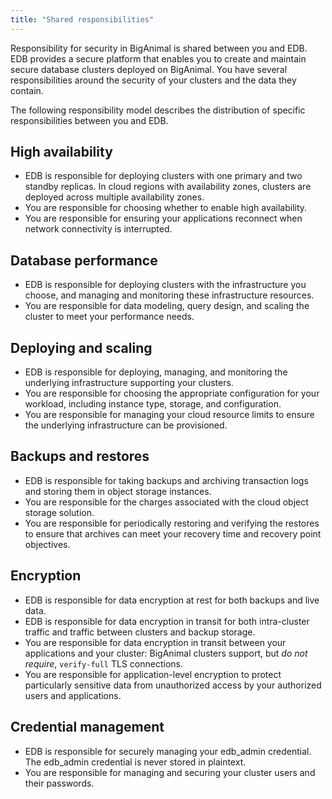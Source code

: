 ```yaml
---
title: "Shared responsibilities"
---
```


Responsibility for security in BigAnimal is shared between you and EDB. EDB provides a secure platform that enables you to create and maintain secure database clusters deployed on BigAnimal. You have several responsibilities around the security of your clusters and the data they contain.

The following responsibility model describes the distribution of specific responsibilities between you and EDB.

## High availability

-   EDB is responsible for deploying clusters with one primary and two standby replicas. In cloud regions with availability zones, clusters are deployed across multiple availability zones. 
-   You are responsible for choosing whether to enable high availability.
-   You are responsible for ensuring your applications reconnect when network connectivity is interrupted.

## Database performance

-   EDB is responsible for deploying clusters with the infrastructure you choose, and managing and monitoring these infrastructure resources. 
-   You are responsible for data modeling, query design, and scaling the cluster to meet your performance needs. 

## Deploying and scaling

-   EDB is responsible for deploying, managing, and monitoring the underlying infrastructure supporting your clusters.
-   You are responsible for choosing the appropriate configuration for your workload, including instance type, storage, and configuration.
-   You are responsible for managing your cloud resource limits to ensure the underlying infrastructure can be provisioned.

## Backups and restores

-   EDB is responsible for taking backups and archiving transaction logs and storing them in object storage instances. 
-   You are responsible for the charges associated with the cloud object storage solution.
-   You are responsible for periodically restoring and verifying the restores to ensure that archives can meet your recovery time and recovery point objectives. 

## Encryption

-   EDB is responsible for data encryption at rest for both backups and live data.
-   EDB is responsible for data encryption in transit for both intra-cluster traffic and traffic between clusters and backup storage.
-   You are responsible for data encryption in transit between your applications and your cluster: BigAnimal clusters support, but *do not require*, `verify-full` TLS connections.
-   You are responsible for application-level encryption to protect particularly sensitive data from unauthorized access by your authorized users and applications.

## Credential management

-   EDB is responsible for securely managing your edb_admin credential. The edb_admin credential is never stored in plaintext.
-   You are responsible for managing and securing your cluster users and their passwords.
